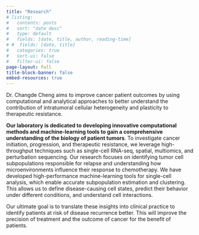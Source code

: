 ```yaml
---
title: "Research"
# listing:
#   contents: posts
#   sort: "date desc"
#   type: default
#   fields: [date, title, author, reading-time]
# #  fields: [date, title]
#   categories: true
#   sort-ui: false
#   filter-ui: false
page-layout: full
title-block-banner: false
embed-resources: true
---
```


<!-- <style> -->
<!--   body { -->
<!--   background-image: url("./images/banner13.png"); -->
<!--   background-size: cover; -->
<!--   background-repeat: no-repeat; -->
<!-- } -->

<!-- </style> -->

Dr. Changde Cheng aims to improve cancer patient outcomes by using computational and analytical approaches to better understand the contribution of intratumoral cellular heterogeneity and plasticity to therapeutic resistance.

**Our laboratory is dedicated to developing innovative computational methods and machine-learning tools to gain a comprehensive understanding of the biology of patient tumors**. To investigate cancer initiation, progression, and therapeutic resistance, we leverage high-throughput techniques such as single-cell RNA-seq, spatial, multiomics, and perturbation sequencing. Our research focuses on identifying tumor cell subpopulations responsible for relapse and understanding how microenvironments influence their response to chemotherapy. We have developed high-performance machine-learning tools for single-cell analysis, which enable accurate subpopulation estimation and clustering. This allows us to define disease-causing cell states, predict their behavior under different conditions, and understand cell interactions.

Our ultimate goal is to translate these insights into clinical practice to identify patients at risk of disease recurrence better. This will improve the precision of treatment and the outcome of cancer for the benefit of patients.





<!-- **Methods development and validation** - Our laboratory aims to create innovative computational methods and machine learning tools that can utilize high-throughput, high-dimensional genomics and heterogeneous biological data to gain a comprehensive and in-depth understanding of the biology of patient tumors. This understanding will help us develop effective treatment and therapy options, which can be translated into clinical practice. -->

<!-- **Representative publications** -->

<!-- **Single-cell, spatial, and multi-omics for cancer research**.  Our research leverages high-throughput techniques such as single-cell RNA-seq, spatial, multiomics, and  perturbation sequencing to investigate cancer initiation, progression, and therapeutic resistance. We focus on identifying specific tumor cell subpopulations responsible for relapse and understanding how microenvironments influence their response to chemotherapy. We've developed high-performance machine-learning tools for single-cell analysis, enabling accurate subpopulation estimation and clustering. This allows us to define disease-causing cell states, predict their behavior under different conditions, and understand cell interactions. Our goal is to translate these insights into clinical practice for better identifying patients at risk of disease recurrence, thus improving the precision treatment and outcome of cancer. -->

<!-- 1.	Cheng C, Easton J, Rosencrance C, Li Y, Ju B, Williams J, Mulder HL, Pang Y, Chen W, Chen X. Latent cellular analysis robustly reveals subtle diversity in large-scale single-cell RNA-seq data. *Nucleic Acids Res*. 2019 Dec 16;47(22):e143.  -->
<!-- 2.	Tamura T,$^{\ast}$ Cheng C,$^{\ast}$ Chen W, Merriam LT, Athar H, Kim YH, Manandhar R, Amir Sheikh MD, Pinilla-Vera M, Varon J, Hou PC, Lawler PR, Oldham WM, Seethala RR, Tesfaigzi Y, Weissman AJ, Baron RM, Ichinose F, Berg KM, Bohula EA, Morrow DA, Chen X, Kim EY. Single-cell transcriptomics reveal a hyperacute cytokine and immune checkpoint axis after cardiac arrest in patients with poor neurological outcome. *Med*. 2023 Jul 14;4(7):432-456.e6. ($^{\ast}$Equal contribution) -->
<!-- 3.	Fang J,$^{\ast}$ Singh S,$^{\ast}$ Cheng C,$^{\ast}$ Natarajan S,$^{\ast}$ Sheppard H,$^{\ast}$ Abu-Zaid A, Durbin AD, Lee HW, Wu Q, Steele J, Connelly JP, Jin H, Chen W, Fan Y, Pruett-Miller SM, Rehg JE, Koo SC, Santiago T, Emmons J, Cairo S, Wang R, Glazer ES, Murphy AJ, Chen T, Davidoff AM, Armengol C, Easton J, Chen X, Yang J. Genome-wide mapping of cancer dependency genes and genetic modifiers of chemotherapy in high-risk hepatoblastoma. *Nat Commun*. 2023 Jul 6;14(1):4003. ($^{\ast}$Equal contribution) -->
<!-- 4.	Yang K, Blanco DB, Chen X, Dash P, Neale G, Rosencrance C, Easton J, Chen W, Cheng C, Dhungana Y, Kc A, Awad W, Guo XJ, Thomas PG, Chi H. Metabolic signaling directs the reciprocal lineage decisions of αβ and γδ T cells. *Sci Immunol*. 2018 Jul 6;3(25).  -->


<!-- **Statistical and populational genetics of aging and complex quantitative traits**.   Why do we age? What is the evolutionary origin of cancer? Why do females differ from males? What are the evolutionary forces shaping the differences between the sexes? I have used statistical and population genetics modeling and genomics data analysis to tackle these fundamental questions. We study the relation between molecular evolution, genetic variation patterns, and age-dependent gene expression, and our findings suggest that selection against deleterious mutations gets less efficient with age. We developed a population genetics model to show a high risk of loss of function when the strength of selection is weak. This may explain why late-expressed genes appear to have short lifespans and are more likely to contribute to cancer. For the evolution of sexual dimorphism, we have developed a theory suggesting that the canonical scenario for the evolution of sexual dimorphism by antagonistic selection may be less widely applicable than believed. We used a geometrical approach to show how the evolution of dimorphism responds to selection under a strong genetic constraint.  -->

<!-- 1.	Cheng C, Kirkpatrick M. Molecular evolution and the decline of purifying selection with age. *Nat Commun*. 2021 May 11;12(1):2657.  -->
<!-- 2.	Cheng C, Houle D. Predicting Multivariate Responses of Sexual Dimorphism to Direct and Indirect Selection. *Am Nat*. 2020 Oct;196(4):391-405. -->
<!-- 3.	Houle D, Cheng C. Predicting the Evolution of Sexual Dimorphism in Gene Expression. *Mol Biol Evol*. 2021 May 4;38(5):1847-1859.  -->
<!-- 4.	Cheng C, Kirkpatrick M. Inversions are bigger on the X chromosome. *Mol Ecol*. 2019 Mar;28(6):1238-1245.  -->
<!-- 5.	Cheng C, Kirkpatrick M. Sex-Specific Selection and Sex-Biased Gene Expression in Humans and Flies. *PLoS Genet*. 2016 Sep;12(9):e1006170.  -->

<!-- Leave it out for lab page -->

<!-- **Systems and evolutionary genomics of sex chromosomes and chromosomal rearrangements**.  -->
<!-- Early in my career, I have played a leading role in discovering conserved male determination genes through evolutionary genomics analysis of malaria mosquitoes' first fully assembled Y chromosome.  Our work is considered the most significant breakthrough in decades and has received wide media coverage in different languages.  I was among the first to study genomic structural variation and its role in evolution and ecology using whole-genome sequencing and systems genomics in natural populations.  I was one of the first to propose that "speciation islands" could be divergent genomic islands with no role in speciation, as supported by our population genomics analysis.   -->

<!-- 1.	Cheng C, Tan JC, Hahn MW, Besansky NJ. Systems genetic analysis of inversion polymorphisms in the malaria mosquito Anopheles gambiae. Proc *Natl Acad Sci U S A*. 2018 Jul 24;115(30):E7005-E7014.  -->
<!-- 2.	Hall AB,$^{\ast}$ Papathanos PA,$^{\ast}$ Sharma A,$^{\ast}$ Cheng C,$^{\ast}$ Akbari OS, Assour L, Bergman NH, Cagnetti A, Crisanti A, Dottorini T, Fiorentini E, Galizi R, Hnath J, Jiang X, Koren S, Nolan T, Radune D, Sharakhova MV, Steele A, Timoshevskiy VA, Windbichler N, Zhang S, Hahn MW, Phillippy AM, Emrich SJ, Sharakhov IV, Tu ZJ, Besansky NJ. Radical remodeling of the Y chromosome in a recent radiation of malaria mosquitoes. *Proc Natl Acad Sci U S A*. 2016 Apr 12;113(15):E2114-23.  ($^{\ast}$Equal contribution) -->
<!-- 3.	Cheng C, White BJ, Kamdem C, Mockaitis K, Costantini C, Hahn MW, Besansky NJ. Ecological genomics of Anopheles gambiae along a latitudinal cline: a population-resequencing approach. *Genetics*. 2012 Apr;190(4):1417-32.  -->
<!-- 4.	White BJ, Cheng C, Simard F, Costantini C, Besansky NJ. Genetic association of physically unlinked islands of genomic divergence in incipient species of Anopheles gambiae. *Mol Ecol*. 2010 Mar;19(5):925-39.   -->
<!-- 5.  White BJ, Cheng C, Sangaré D, Lobo NF, Collins FH, Besansky NJ. The population genomics of trans-specific inversion polymorphisms in Anopheles gambiae. *Genetics*. 2009 Sep;183(1):275-88.  -->


<!-- Before joining UAB, I served as a lead computational research scientist in the computational biology department at the [St. Jude Children's Research Hospital](https://www.stjude.org/). I did my postdoc with [Mark Kirkpatrick](https://en.wikipedia.org/wiki/Mark_Kirkpatrick) at the University of Texas, Austin.  I studied genetics and genomics with [Nora Besansky](https://en.wikipedia.org/wiki/Nora_J._Besansky) at Notre Dame, and ecology and evolutionary biology with [Chuck Taylor](https://dailybruin.com/2013/11/06/ucla-professor-researches-birdsongs-in-mexico-australia) at UCLA. -->
